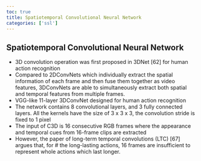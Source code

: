 ```yaml
---
toc: true
title: Spatiotemporal Convolutional Neural Network
categories: ['ssl']
---
```


## Spatiotemporal Convolutional Neural Network
- 3D convolution operation was first proposed in 3DNet [62] for human action recognition 
- Compared to 2DConvNets which individually extract the spatial information of each frame and then fuse them together as video features, 3DConvNets are able to simultaneously extract both spatial and temporal features from multiple frames. 
- VGG-like 11-layer 3DConvNet designed for human action recognition 
- The network contains 8 convolutional layers, and 3 fully connected layers. All the kernels have the size of 3 x 3 x 3, the convolution stride is fixed to 1 pixel 
- The input of C3D is 16 consecutive RGB frames where the appearance and temporal cues from 16-frame clips are extracted 
- However, the paper of long-term temporal convolutions (LTC) [67] argues that, for # the long-lasting actions, 16 frames are insufficient to represent whole actions which last longer.



